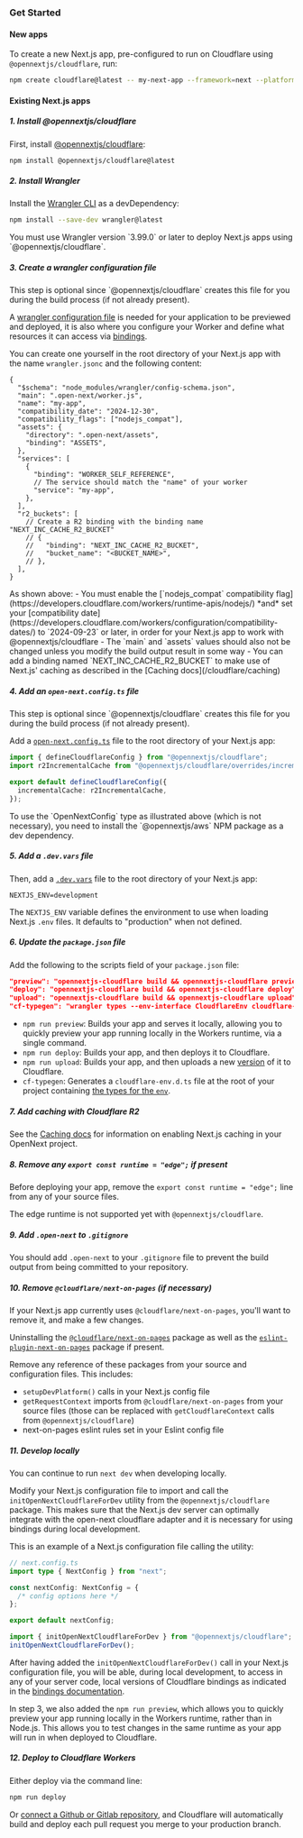 
### Get Started

#### New apps

To create a new Next.js app, pre-configured to run on Cloudflare using `@opennextjs/cloudflare`, run:

```sh
npm create cloudflare@latest -- my-next-app --framework=next --platform=workers
```

#### Existing Next.js apps

##### 1. Install @opennextjs/cloudflare

First, install [@opennextjs/cloudflare](https://www.npmjs.com/package/@opennextjs/cloudflare):

```sh
npm install @opennextjs/cloudflare@latest
```

##### 2. Install Wrangler

Install the [Wrangler CLI](https://developers.cloudflare.com/workers/wrangler/) as a devDependency:

```sh
npm install --save-dev wrangler@latest
```

<Callout>
  You must use Wrangler version `3.99.0` or later to deploy Next.js apps using `@opennextjs/cloudflare`.
</Callout>

##### 3. Create a wrangler configuration file

<Callout type="info">
  This step is optional since `@opennextjs/cloudflare` creates this file for you during the build process (if
  not already present).
</Callout>

A [wrangler configuration file](https://developers.cloudflare.com/workers/wrangler/configuration/) is needed for your
application to be previewed and deployed, it is also where you configure your Worker and define what resources it can access via [bindings](https://developers.cloudflare.com/workers/runtime-apis/bindings/service-bindings).

You can create one yourself in the root directory of your Next.js app with the name `wrangler.jsonc` and the following content:

```jsonc
{
  "$schema": "node_modules/wrangler/config-schema.json",
  "main": ".open-next/worker.js",
  "name": "my-app",
  "compatibility_date": "2024-12-30",
  "compatibility_flags": ["nodejs_compat"],
  "assets": {
    "directory": ".open-next/assets",
    "binding": "ASSETS",
  },
  "services": [
    {
      "binding": "WORKER_SELF_REFERENCE",
      // The service should match the "name" of your worker
      "service": "my-app",
    },
  ],
  "r2_buckets": [
    // Create a R2 binding with the binding name "NEXT_INC_CACHE_R2_BUCKET"
    // {
    //   "binding": "NEXT_INC_CACHE_R2_BUCKET",
    //   "bucket_name": "<BUCKET_NAME>",
    // },
  ],
}
```

<Callout>
  As shown above: - You must enable the [`nodejs_compat` compatibility
  flag](https://developers.cloudflare.com/workers/runtime-apis/nodejs/) *and* set your [compatibility
  date](https://developers.cloudflare.com/workers/configuration/compatibility-dates/) to `2024-09-23` or
  later, in order for your Next.js app to work with @opennextjs/cloudflare - The `main` and `assets` values
  should also not be changed unless you modify the build output result in some way - You can add a binding
  named `NEXT_INC_CACHE_R2_BUCKET` to make use of Next.js' caching as described in the [Caching
  docs](/cloudflare/caching)
</Callout>

##### 4. Add an `open-next.config.ts` file

<Callout type="info">
  This step is optional since `@opennextjs/cloudflare` creates this file for you during the build process (if
  not already present).
</Callout>

Add a [`open-next.config.ts`](https://opennext.js.org/aws/config) file to the root directory of your Next.js app:

```ts
import { defineCloudflareConfig } from "@opennextjs/cloudflare";
import r2IncrementalCache from "@opennextjs/cloudflare/overrides/incremental-cache/r2-incremental-cache";

export default defineCloudflareConfig({
  incrementalCache: r2IncrementalCache,
});
```

<Callout>
  To use the `OpenNextConfig` type as illustrated above (which is not necessary), you need to install the
  `@opennextjs/aws` NPM package as a dev dependency.
</Callout>

##### 5. Add a `.dev.vars` file

Then, add a [`.dev.vars`](https://developers.cloudflare.com/workers/testing/local-development/#local-only-environment-variables) file to the root directory of your Next.js app:

```text
NEXTJS_ENV=development
```

The `NEXTJS_ENV` variable defines the environment to use when loading Next.js `.env` files. It defaults to "production" when not defined.

##### 6. Update the `package.json` file

Add the following to the scripts field of your `package.json` file:

```json
"preview": "opennextjs-cloudflare build && opennextjs-cloudflare preview",
"deploy": "opennextjs-cloudflare build && opennextjs-cloudflare deploy",
"upload": "opennextjs-cloudflare build && opennextjs-cloudflare upload",
"cf-typegen": "wrangler types --env-interface CloudflareEnv cloudflare-env.d.ts",
```

- `npm run preview`: Builds your app and serves it locally, allowing you to quickly preview your app running locally in the Workers runtime, via a single command.
- `npm run deploy`: Builds your app, and then deploys it to Cloudflare.
- `npm run upload`: Builds your app, and then uploads a new [version](https://developers.cloudflare.com/workers/configuration/versions-and-deployments/#versions) of it to Cloudflare.
- `cf-typegen`: Generates a `cloudflare-env.d.ts` file at the root of your project containing [the types for the `env`](https://developers.cloudflare.com/workers/wrangler/commands/#types).

##### 7. Add caching with Cloudflare R2

See the [Caching docs](/cloudflare/caching) for information on enabling Next.js caching in your OpenNext project.

##### 8. Remove any `export const runtime = "edge";` if present

Before deploying your app, remove the `export const runtime = "edge";` line from any of your source files.

The edge runtime is not supported yet with `@opennextjs/cloudflare`.

##### 9. Add `.open-next` to `.gitignore`

You should add `.open-next` to your `.gitignore` file to prevent the build output from being committed to your repository.

##### 10. Remove `@cloudflare/next-on-pages` (if necessary)

If your Next.js app currently uses `@cloudflare/next-on-pages`, you'll want to remove it, and make a few changes.

Uninstalling the [`@cloudflare/next-on-pages`](https://www.npmjs.com/package/@cloudflare/next-on-pages) package as well as the [`eslint-plugin-next-on-pages`](https://www.npmjs.com/package/eslint-plugin-next-on-pages) package if present.

Remove any reference of these packages from your source and configuration files.
This includes:

- `setupDevPlatform()` calls in your Next.js config file
- `getRequestContext` imports from `@cloudflare/next-on-pages` from your source files
  (those can be replaced with `getCloudflareContext` calls from `@opennextjs/cloudflare`)
- next-on-pages eslint rules set in your Eslint config file

##### 11. Develop locally

You can continue to run `next dev` when developing locally.

Modify your Next.js configuration file to import and call the `initOpenNextCloudflareForDev` utility
from the `@opennextjs/cloudflare` package. This makes sure that the Next.js dev server can optimally integrate with the open-next cloudflare adapter and it is necessary for using bindings during local development.

This is an example of a Next.js configuration file calling the utility:

```ts
// next.config.ts
import type { NextConfig } from "next";

const nextConfig: NextConfig = {
  /* config options here */
};

export default nextConfig;

import { initOpenNextCloudflareForDev } from "@opennextjs/cloudflare";
initOpenNextCloudflareForDev();
```

After having added the `initOpenNextCloudflareForDev()` call in your Next.js configuration file, you will be able, during local development, to access in any of your server code, local versions of Cloudflare bindings as indicated in the [bindings documentation](./bindings).

In step 3, we also added the `npm run preview`, which allows you to quickly preview your app running locally in the Workers runtime,
rather than in Node.js. This allows you to test changes in the same runtime as your app will run in when deployed to Cloudflare.

##### 12. Deploy to Cloudflare Workers

Either deploy via the command line:

```sh
npm run deploy
```

Or [connect a Github or Gitlab repository](https://developers.cloudflare.com/workers/ci-cd/), and Cloudflare will automatically build and deploy each pull request you merge to your production branch.
